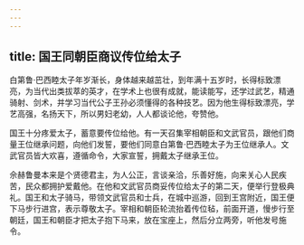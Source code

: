 ```yaml
---
---
---
```

title: 国王同朝臣商议传位给太子
---




白第鲁·巴西睦太子年岁渐长，身体越来越茁壮，到年满十五岁时，长得标致漂亮，为当代出类拔萃的英才，在学术上也很有成就，能读能写，还学过武艺，精通骑射、剑术，并学习当代公子王孙必须懂得的各种技艺。因为他生得标致漂亮，学艺高强，名扬天下，所以男妇老幼，人人都谈论他，夸赞他。

国王十分疼爱太子，蓄意要传位给他。有一天召集宰相朝臣和文武官员，跟他们商量王位继承问题，向他们发誓，要他们同意白第鲁·巴西睦太子为王位继承人。文武官员皆大欢喜，遵循命令，大家宣誓，拥戴太子继承王位。

佘赫鲁曼本来是个贤德君主，为人公正，言谈亲洽，乐善好施，向来关心人民疾苦，民众都拥护爱戴他。在他和文武官员商妥传位给太子的第二天，便举行登极典礼。国王和太子骑马，带领文武官员和士兵，在城中巡游，回到王宫附近，国王便下马步行进宫，表示尊敬太子。宰相和朝臣轮流抬着传位毡，前面开道，慢步行至朝廷，国王和朝臣才把太子抱下马来，放在宝座上，然后分立两旁，听他发号施令。